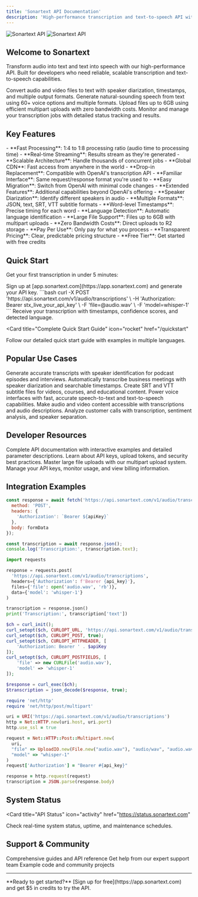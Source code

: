 ```yaml
---
title: 'Sonartext API Documentation'
description: 'High-performance transcription and text-to-speech API with OpenAI compatibility'
---
```


<img
  className="block dark:hidden"
  src="/images/hero-light.png"
  alt="Sonartext API"
/>
<img
  className="hidden dark:block"
  src="/images/hero-dark.png"
  alt="Sonartext API"
/>

## Welcome to Sonartext

Transform audio into text and text into speech with our high-performance API. Built for developers who need reliable, scalable transcription and text-to-speech capabilities.

<CardGroup cols={2}>
  <Card
    title="Transcription API"
    icon="microphone"
    href="/api-reference/transcription/transcriptions"
  >
    Convert audio and video files to text with speaker diarization, timestamps, and multiple output formats.
  </Card>
  <Card
    title="Text-to-Speech API"
    icon="volume-high"
    href="/api-reference/tts/speech"
  >
    Generate natural-sounding speech from text using 60+ voice options and multiple formats.
  </Card>
  <Card
    title="Large File Uploads"
    icon="cloud-arrow-up"
    href="/api-reference/uploads/initiate"
  >
    Upload files up to 6GB using efficient multipart uploads with zero bandwidth costs.
  </Card>
  <Card
    title="Job Management"
    icon="list-check"
    href="/api-reference/jobs/list"
  >
    Monitor and manage your transcription jobs with detailed status tracking and results.
  </Card>
</CardGroup>

## Key Features

<AccordionGroup>
  <Accordion icon="zap" title="High Performance">
    - **Fast Processing**: 1:4 to 1:8 processing ratio (audio time to processing time)
    - **Real-time Streaming**: Results stream as they're generated
    - **Scalable Architecture**: Handle thousands of concurrent jobs
    - **Global CDN**: Fast access from anywhere in the world
  </Accordion>

  <Accordion icon="shield-check" title="OpenAI Compatible">
    - **Drop-in Replacement**: Compatible with OpenAI's transcription API
    - **Familiar Interface**: Same request/response format you're used to
    - **Easy Migration**: Switch from OpenAI with minimal code changes
    - **Extended Features**: Additional capabilities beyond OpenAI's offering
  </Accordion>

  <Accordion icon="users" title="Advanced Features">
    - **Speaker Diarization**: Identify different speakers in audio
    - **Multiple Formats**: JSON, text, SRT, VTT subtitle formats
    - **Word-level Timestamps**: Precise timing for each word
    - **Language Detection**: Automatic language identification
    - **Large File Support**: Files up to 6GB with multipart uploads
  </Accordion>

  <Accordion icon="dollar-sign" title="Cost Effective">
    - **Zero Bandwidth Costs**: Direct uploads to R2 storage
    - **Pay Per Use**: Only pay for what you process
    - **Transparent Pricing**: Clear, predictable pricing structure
    - **Free Tier**: Get started with free credits
  </Accordion>
</AccordionGroup>

## Quick Start

Get your first transcription in under 5 minutes:

<Steps>
  <Step title="Get API Key">
    Sign up at [app.sonartext.com](https://app.sonartext.com) and generate your API key.
  </Step>
  <Step title="Make Your First Request">
    ```bash
    curl -X POST 'https://api.sonartext.com/v1/audio/transcriptions' \
      -H 'Authorization: Bearer stx_live_your_api_key' \
      -F 'file=@audio.wav' \
      -F 'model=whisper-1'
    ```
  </Step>
  <Step title="Get Results">
    Receive your transcription with timestamps, confidence scores, and detected language.
  </Step>
</Steps>

<Card
  title="Complete Quick Start Guide"
  icon="rocket"
  href="/quickstart"
>
  Follow our detailed quick start guide with examples in multiple languages.
</Card>

## Popular Use Cases

<CardGroup cols={3}>
  <Card
    title="Podcast Transcription"
    icon="microphone-lines"
  >
    Generate accurate transcripts with speaker identification for podcast episodes and interviews.
  </Card>
  <Card
    title="Meeting Notes"
    icon="users"
  >
    Automatically transcribe business meetings with speaker diarization and searchable timestamps.
  </Card>
  <Card
    title="Video Subtitles"
    icon="closed-captioning"
  >
    Create SRT and VTT subtitle files for videos, courses, and educational content.
  </Card>
  <Card
    title="Voice Assistants"
    icon="robot"
  >
    Power voice interfaces with fast, accurate speech-to-text and text-to-speech capabilities.
  </Card>
  <Card
    title="Content Accessibility"
    icon="universal-access"
  >
    Make audio and video content accessible with transcriptions and audio descriptions.
  </Card>
  <Card
    title="Call Center Analytics"
    icon="headset"
  >
    Analyze customer calls with transcription, sentiment analysis, and speaker separation.
  </Card>
</CardGroup>

## Developer Resources

<CardGroup cols={2}>
  <Card
    title="API Reference"
    icon="code"
    href="/api-reference/introduction"
  >
    Complete API documentation with interactive examples and detailed parameter descriptions.
  </Card>
  <Card
    title="Authentication Guide"
    icon="key"
    href="/authentication"
  >
    Learn about API keys, upload tokens, and security best practices.
  </Card>
  <Card
    title="Upload Guide"
    icon="cloud-arrow-up"
    href="/guides/uploads"
  >
    Master large file uploads with our multipart upload system.
  </Card>
  <Card
    title="Dashboard"
    icon="chart-bar"
    href="https://app.sonartext.com"
  >
    Manage your API keys, monitor usage, and view billing information.
  </Card>
</CardGroup>

## Integration Examples

<CodeGroup>

```javascript JavaScript/Node.js
const response = await fetch('https://api.sonartext.com/v1/audio/transcriptions', {
  method: 'POST',
  headers: {
    'Authorization': `Bearer ${apiKey}`
  },
  body: formData
});

const transcription = await response.json();
console.log('Transcription:', transcription.text);
```

```python Python
import requests

response = requests.post(
  'https://api.sonartext.com/v1/audio/transcriptions',
  headers={'Authorization': f'Bearer {api_key}'},
  files={'file': open('audio.wav', 'rb')},
  data={'model': 'whisper-1'}
)

transcription = response.json()
print('Transcription:', transcription['text'])
```

```php PHP
$ch = curl_init();
curl_setopt($ch, CURLOPT_URL, 'https://api.sonartext.com/v1/audio/transcriptions');
curl_setopt($ch, CURLOPT_POST, true);
curl_setopt($ch, CURLOPT_HTTPHEADER, [
    'Authorization: Bearer ' . $apiKey
]);
curl_setopt($ch, CURLOPT_POSTFIELDS, [
    'file' => new CURLFile('audio.wav'),
    'model' => 'whisper-1'
]);

$response = curl_exec($ch);
$transcription = json_decode($response, true);
```

```ruby Ruby
require 'net/http'
require 'net/http/post/multipart'

uri = URI('https://api.sonartext.com/v1/audio/transcriptions')
http = Net::HTTP.new(uri.host, uri.port)
http.use_ssl = true

request = Net::HTTP::Post::Multipart.new(
  uri,
  "file" => UploadIO.new(File.new("audio.wav"), "audio/wav", "audio.wav"),
  "model" => "whisper-1"
)
request['Authorization'] = "Bearer #{api_key}"

response = http.request(request)
transcription = JSON.parse(response.body)
```

</CodeGroup>

## System Status

<Card
  title="API Status"
  icon="activity"
  href="https://status.sonartext.com"
>
  Check real-time system status, uptime, and maintenance schedules.
</Card>

## Support & Community

<CardGroup cols={3}>
  <Card
    title="Documentation"
    icon="book"
    href="/api-reference/introduction"
  >
    Comprehensive guides and API reference
  </Card>
  <Card
    title="Support"
    icon="life-ring"
    href="mailto:support@sonartext.com"
  >
    Get help from our expert support team
  </Card>
  <Card
    title="GitHub"
    icon="github"
    href="https://github.com/sonartext"
  >
    Example code and community projects
  </Card>
</CardGroup>

---

<Note>
**Ready to get started?** [Sign up for free](https://app.sonartext.com) and get $5 in credits to try the API.
</Note>